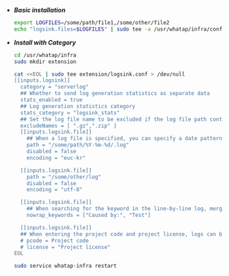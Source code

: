 - ***Basic installation***

  ```bash title='Linux Shell'
  export LOGFILES=/some/path/file1,/some/other/file2
  echo "logsink.files=$LOGFILES" | sudo tee -a /usr/whatap/infra/conf/whatap.conf
  ```

- ***Install with Category***

  ```bash title='Linux Shell' {7-12,14,15,25,26,29-31} showLineNumbers
  cd /usr/whatap/infra
  sudo mkdir extension

  cat <<EOL | sudo tee extension/logsink.conf > /dev/null
  [[inputs.logsink]]
    category = "serverlog"
    ## Whether to send log generation statistics as separate data
    stats_enabled = true 
    ## Log generation statistics category
    stats_category = "logsink_stats"
    ## Set the log file name to be excluded if the log file path contains an asterisk (*). 
    excludeNames = [ ".gz",".zip" ] 
    [[inputs.logsink.file]]
      ## When a log file is specified, you can specify a date pattern (strftime.org).
      path = "/some/path/%Y-%m-%d/.log" 
      disabled = false
      encoding = "euc-kr"

    [[inputs.logsink.file]]
      path = "/some/other/log"
      disabled = false
      encoding = "utf-8"

    [[inputs.logsink.file]]
      ## When searching for the keyword in the line-by-line log, merge it with the previous log.
      nowrap_keywords = ["Caused by:", "Test"]

    [[inputs.logsink.file]]
    ## When entering the project code and project license, logs can be transferred to a desired project in the same region.
    # pcode = Project code
    # license = "Project license"
  EOL

  sudo service whatap-infra restart
  ```
